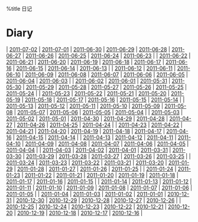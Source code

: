 %title 日记
= Diary =
| [[2011-07-02]] | [[2011-07-01]] | [[2011-06-30]] | [[2011-06-29]] | [[2011-06-28]] | [[2011-06-27]] | [[2011-06-26]] | [[2011-06-25]] | [[2011-06-24]] | [[2011-06-23]] |
| [[2011-06-22]] | [[2011-06-21]] | [[2011-06-20]] | [[2011-06-19]] | [[2011-06-18]] | [[2011-06-17]] | [[2011-06-16]] | [[2011-06-15]] | [[2011-06-14]] | [[2011-06-13]] |
| [[2011-06-12]] | [[2011-06-11]] | [[2011-06-10]] | [[2011-06-09]] | [[2011-06-08]] | [[2011-06-07]] | [[2011-06-06]] | [[2011-06-05]] | [[2011-06-04]] | [[2011-06-03]] |
| [[2011-06-02]] | [[2011-06-01]] | [[2011-05-31]] | [[2011-05-30]] | [[2011-05-29]] | [[2011-05-28]] | [[2011-05-27]] | [[2011-05-26]] | [[2011-05-25]] | [[2011-05-24]] |
| [[2011-05-23]] | [[2011-05-22]] | [[2011-05-21]] | [[2011-05-20]] | [[2011-05-19]] | [[2011-05-18]] | [[2011-05-17]] | [[2011-05-16]] | [[2011-05-15]] | [[2011-05-14]] |
| [[2011-05-13]] | [[2011-05-12]] | [[2011-05-11]] | [[2011-05-10]] | [[2011-05-09]] | [[2011-05-08]] | [[2011-05-07]] | [[2011-05-06]] | [[2011-05-05]] | [[2011-05-04]] |
| [[2011-05-03]] | [[2011-05-02]] | [[2011-05-01]] | [[2011-04-30]] | [[2011-04-29]] | [[2011-04-28]] | [[2011-04-27]] | [[2011-04-26]] | [[2011-04-25]] | [[2011-04-24]] |
| [[2011-04-23]] | [[2011-04-22]] | [[2011-04-21]] | [[2011-04-20]] | [[2011-04-19]] | [[2011-04-18]] | [[2011-04-17]] | [[2011-04-16]] | [[2011-04-15]] | [[2011-04-14]] |
| [[2011-04-13]] | [[2011-04-12]] | [[2011-04-11]] | [[2011-04-10]] | [[2011-04-09]] | [[2011-04-08]] | [[2011-04-07]] | [[2011-04-06]] | [[2011-04-05]] | [[2011-04-04]] |
| [[2011-04-03]] | [[2011-04-02]] | [[2011-04-01]] | [[2011-03-31]] | [[2011-03-30]] | [[2011-03-29]] | [[2011-03-28]] | [[2011-03-27]] | [[2011-03-26]] | [[2011-03-25]] |
| [[2011-03-24]] | [[2011-03-23]] | [[2011-03-22]] | [[2011-03-21]] | [[2011-03-20]] | [[2011-01-29]] | [[2011-01-28]] | [[2011-01-27]] | [[2011-01-26]] | [[2011-01-25]] |
| [[2011-01-24]] | [[2011-01-23]] | [[2011-01-22]] | [[2011-01-21]] | [[2011-01-20]] | [[2011-01-19]] | [[2011-01-18]] | [[2011-01-17]] | [[2011-01-16]] | [[2011-01-15]] |
| [[2011-01-14]] | [[2011-01-13]] | [[2011-01-12]] | [[2011-01-11]] | [[2011-01-10]] | [[2011-01-09]] | [[2011-01-08]] | [[2011-01-07]] | [[2011-01-06]] | [[2011-01-05]] |
| [[2011-01-04]] | [[2011-01-03]] | [[2011-01-02]] | [[2011-01-01]] | [[2010-12-31]] | [[2010-12-30]] | [[2010-12-29]] | [[2010-12-28]] | [[2010-12-27]] | [[2010-12-26]] |
| [[2010-12-25]] | [[2010-12-24]] | [[2010-12-23]] | [[2010-12-22]] | [[2010-12-21]] | [[2010-12-20]] | [[2010-12-19]] | [[2010-12-18]] | [[2010-12-17]] | [[2010-12-16]] |

<!-- Last modified:  2011-07-02 23:59:20 -->

